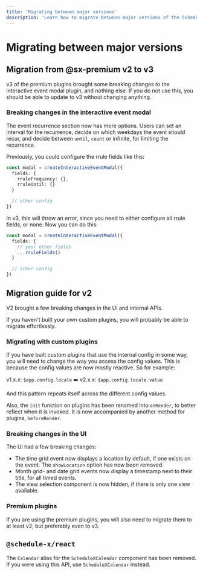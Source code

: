 ```yaml
---
title: 'Migrating between major versions'
description: 'Learn how to migrate between major versions of the Schedule-X calendar'
---
```


# Migrating between major versions

## Migration from @sx-premium v2 to v3

v3 of the premium plugins brought some breaking changes to the interactive event modal plugin, and nothing else. If
you do not use this, you should be able to update to v3 without changing anything.

### Breaking changes in the interactive event modal

The event recurrence section now has more options. Users can set an interval for the recurrence, decide on which
weekdays the event should recur, and decide between `until`, `count` or infinite, for limiting the recurrence.

Previously, you could configure the rrule fields like this:

```ts
const modal = createInteractiveEventModal({
  fields: {
    rruleFrequency: {},
    rruleUntil: {}
  }

  // other config
})
```

In v3, this will throw an error, since you need to either configure all rrule fields, or none. Now you can do this:

```ts
const modal = createInteractiveEventModal({
  fields: {
    // your other fields
    ...rruleFields()
  }

  // other config
})
```


## Migration guide for v2

V2 brought a few breaking changes in the UI and internal APIs.

If you haven't built your own custom plugins, you will probably be able to migrate effortlessly.

### Migrating with custom plugins

If you have built custom plugins that use the internal config in some way, you will need to change the
way you access the config values. This is because the config values are now mostly reactive. So for example:

v1.x.x: `$app.config.locale` ➡️ v2.x.x: `$app.config.locale.value`

And this pattern repeats itself across the different config values.

Also, the `init` function on plugins has been renamed into `onRender`, to better reflect when it is invoked. It is
now accompanied by another method for plugins, `beforeRender`.

### Breaking changes in the UI

The UI had a few breaking changes:
- The time grid event now displays a location by default, if one exists on the event. The `showLocation` option has
now been removed.
- Month grid- and date grid events now display a timestamp next to their title, for all timed events.
- The view selection component is now hidden, if there is only one view available.

### Premium plugins

If you are using the premium plugins, you will also need to migrate them to at least v2, but preferably even to v3.

## `@schedule-x/react`

The `Calendar` alias for the `ScheduleXCalendar` component has been removed. If you were using this API, use `ScheduleXCalendar` instead.

